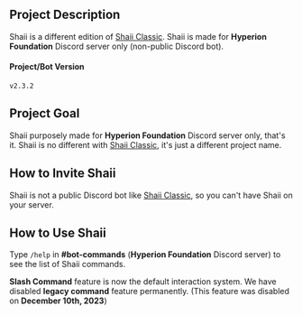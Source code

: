 ## Project Description
Shaii is a different edition of [Shaii Classic](/project/shaii-classic). Shaii is made for **Hyperion Foundation** Discord server only (non-public Discord bot).

#### Project/Bot Version
`v2.3.2`

## Project Goal
Shaii purposely made for **Hyperion Foundation** Discord server only, that's it. Shaii is no different with [Shaii Classic](/project/shaii-classic), it's just a different project name.

## How to Invite Shaii
Shaii is not a public Discord bot like [Shaii Classic](/project/shaii-classic), so you can't have Shaii on your server.

## How to Use Shaii
Type `/help` in **#bot-commands** (**Hyperion Foundation** Discord server) to see the list of Shaii commands.

**Slash Command** feature is now the default interaction system. We have disabled **legacy command** feature permanently. (This feature was disabled on **December 10th, 2023**)
